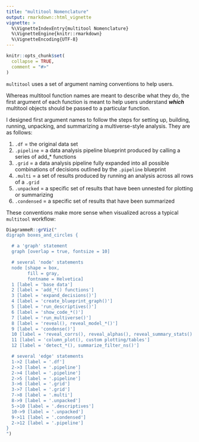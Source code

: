 ```yaml
---
title: "multitool Nomenclature"
output: rmarkdown::html_vignette
vignette: >
  %\VignetteIndexEntry{multitool Nomenclature}
  %\VignetteEngine{knitr::rmarkdown}
  %\VignetteEncoding{UTF-8}
---
```


```r
knitr::opts_chunk$set(
  collapse = TRUE,
  comment = "#>"
)
```

`multitool` uses a set of argument naming conventions to help users. 

Whereas multitool function names are meant to describe what they do, the first argument of each function is meant to help users understand **_which_** multitool objects should be passed to a particular function.

I designed first argument names to follow the steps for setting up, building, running, unpacking, and summarizing a multiverse-style analysis. They are as follows:

1. `.df` = the original data set 
2. `.pipeline` = a data analysis pipeline blueprint produced by calling a series of add_* functions 
3. `.grid` = a data analysis pipeline fully expanded into all possible combinations of decisions outlined by the `.pipeline` blueprint
4. `.multi` = a set of results produced by running an analysis across all rows of a `.grid`
5. `.unpacked` = a specific set of results that have been unnested for plotting or summarizing
6. `.condensed` = a specific set of results that have been summarized

These conventions make more sense when visualized across a typical `multitool` workflow:

```r
DiagrammeR::grViz("
digraph boxes_and_circles {

  # a 'graph' statement
  graph [overlap = true, fontsize = 10]

  # several 'node' statements
  node [shape = box,
        fill = gray,
        fontname = Helvetica]
  1 [label = 'base data']
  2 [label = 'add_*() functions']
  3 [label = 'expand_decisions()']
  4 [label = 'create_blueprint_graph()']
  5 [label = 'run_descriptives()']
  6 [label = 'show_code_*()']
  7 [label = 'run_multiverse()']
  8 [label = 'reveal(), reveal_model_*()']
  9 [label = 'condense()']
  10 [label = 'reveal_corrs(), reveal_alphas(), reveal_summary_stats()']
  11 [label = 'column_plot(), custom plotting/tables']
  12 [label = 'detect_*(), summarize_filter_ns()']

  # several 'edge' statements
  1->2 [label = '.df']
  2->3 [label = '.pipeline']
  2->4 [label = '.pipeline']
  2->5 [label = '.pipeline']
  3->6 [label = '.grid']
  3->7 [label = '.grid']
  7->8 [label = '.multi']
  8->9 [label = '.unpacked']
  5->10 [label = '.descriptives']
  10->9 [label = '.unpacked']
  9->11 [label = '.condensed']
  2->12 [label = '.pipeline']
}
")
```
